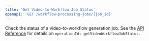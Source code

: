 ```yaml
---
title: 'Get Video-to-Workflow Job Status'
openapi: 'GET /workflow-processing-jobs/{job_id}'
---
```


Check the status of a video-to-workflow generation job. See the [API Reference](/api-reference/introduction) for details on `operationId: getVideoWorkflowJobStatus`.

